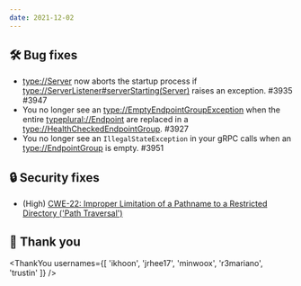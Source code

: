 ```yaml
---
date: 2021-12-02
---
```


## 🛠️ Bug fixes

- <type://Server> now aborts the startup process if <type://ServerListener#serverStarting(Server)>
  raises an exception. #3935 #3947
- You no longer see an <type://EmptyEndpointGroupException> when the entire <typeplural://Endpoint>
  are replaced in a <type://HealthCheckedEndpointGroup>. #3927
- You no longer see an `IllegalStateException` in your gRPC calls when an <type://EndpointGroup> is
  empty. #3951

## 🔒 Security fixes

- (High) [CWE-22: Improper Limitation of a Pathname to a Restricted Directory ('Path Traversal')](https://github.com/line/armeria/security/advisories/GHSA-8fp4-rp6c-5gcv)

## 🙇 Thank you

<ThankYou usernames={[
  'ikhoon',
  'jrhee17',
  'minwoox',
  'r3mariano',
  'trustin'
]} />

